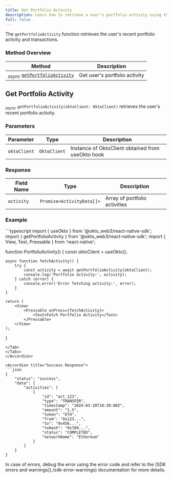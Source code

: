 ```yaml
---
title: Get Portfolio Activity
description: Learn how to retrieve a user's portfolio activity using the Okto SDK.
full: false
---
```



The `getPortfolioActivity` function retrieves the user's recent portfolio activity and transactions.

### Method Overview

| Method | Description |
|---------|-------------|
| <sub><i>async</i></sub> [`getPortfolioActivity`](#get-portfolio-activity) | Get user's portfolio activity |

<div className="method-box">

## Get Portfolio Activity

<sub><i>async</i></sub> `getPortfolioActivity(oktoClient: OktoClient)` retrieves the user's recent portfolio activity.

### Parameters

| Parameter | Type | Description |
|-----------|------|-------------|
| `oktoClient` | `OktoClient` | Instance of OktoClient obtained from useOkto hook |

### Response

<Callout title="Success Response">

| Field Name | Type | Description |
|------------|------|-------------|
| `activity` | `Promise<ActivityData[]>` | Array of portfolio activities |

</Callout>

### Example

<Accordions>
<Accordion title="Usage">
<Tabs items={['TypeScript']}>
<Tab value="TypeScript">
```typescript
import { useOkto } from '@okto_web3/react-native-sdk';
import { getPortfolioActivity } from '@okto_web3/react-native-sdk';
import { View, Text, Pressable } from 'react-native';

function PortfolioActivity() {
    const oktoClient = useOkto();

    async function fetchActivity() {
        try {
            const activity = await getPortfolioActivity(oktoClient);
            console.log('Portfolio activity:', activity);
        } catch (error) {
            console.error('Error fetching activity:', error);
        }
    }

    return (
        <View>
            <Pressable onPress={fetchActivity}>
                <Text>Fetch Portfolio Activity</Text>
            </Pressable>
        </View>
    );
}
```
</Tab>
</Tabs>
</Accordion>

<Accordion title="Success Response">
```json
{
    "status": "success",
    "data": {
        "activities": [
            {
                "id": "act_123",
                "type": "TRANSFER",
                "timestamp": "2024-03-20T10:30:00Z",
                "amount": "1.5",
                "token": "ETH",
                "from": "0x123...",
                "to": "0x456...",
                "txHash": "0x789...",
                "status": "COMPLETED",
                "networkName": "Ethereum"
            }
        ]
    }
}
```
</Accordion>
</Accordions>

</div>

<Callout title="Note">
In case of errors, debug the error using the error code and refer to the [SDK errors and warnings](./sdk-error-warnings) documentation for more details.
</Callout>
